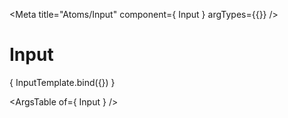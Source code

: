 

<Meta
  title="Atoms/Input"
  component={ Input }
  argTypes={{}}
/>

# Input

<Canvas>
  <Story
    name="Simpe Input"
    args={{}}
  >
    { InputTemplate.bind({}) }
  </Story>
</Canvas>

<ArgsTable of={ Input } />